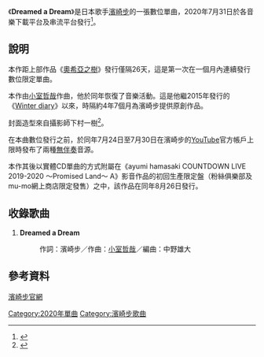 {{Refimprove|time=2020-07-25T04:35:23+00:00}}
{{Single infobox
| Name           =Dreamed a Dream
| Cover          = 
| Artist         = [[濱崎步|濱崎步]]
| Album          =
| A-side         = 
| B-side         =  
| Released       = 2020年7月31日
| Format         = 數位發行
| Recorded       = 
| Genre          = [[日本流行音樂|日本流行音樂]]
| Length         = 4分32秒
| Label          = [[avex_trax|avex trax]]
| Writer         = [[濱崎步|濱崎步]]
| Producer       = 松浦勝人
| Certification  = 
| Chart position = *第1名<small>（Oricon、数位单曲日榜）</small><ref>{{cite web|url=https://www.oricon.co.jp/rank/dis/d/2020-07-31/|title=【デイリーデジタルランキング(単曲)2020.7.31付】|work=ORICON STYLE|publisher=[[オリコン|オリコン]]|accessdate=2020-08-01|archive-date=2020-08-01|archive-url=https://web.archive.org/web/20200801090219/https://www.oricon.co.jp/rank/dis/d/2020-07-31/|dead-url=no}}</ref>
| Last single    = [[奧希亞之樹|奧希亞之樹]]<br />（2020年）
| This single    = '''Dreamed a Dream'''<br />（2020年）
| Next single    = 
| Misc           = 
}}

《'''Dreamed a Dream'''》是日本歌手[[濱崎步|濱崎步]]的一張數位單曲，2020年7月31日於各音樂下載平台及串流平台發行<ref>{{cite web|url=https://natalie.mu/music/news/389056|title=浜崎あゆみ新曲は小室哲哉作曲！「Dreamed a Dream」月末にリリース|work=株式会社ナターシャ|publisher=音楽ナタリー|date=2020-07-24|accessdate=2020-07-24|archive-date=2020-07-24|archive-url=https://web.archive.org/web/20200724094222/https://natalie.mu/music/news/389056|dead-url=no}}</ref>。

== 說明 ==
本作距上部作品《[[奧希亞之樹|奧希亞之樹]]》發行僅隔26天，這是第一次在一個月內連續發行數位限定單曲。

本作由[[小室哲哉|小室哲哉]]作曲，他於同年恢復了音樂活動。這是他繼2015年發行的《[[Winter_diary_～A7_Classical～|Winter diary]]》以來，時隔約4年7個月為濱崎步提供原創作品。

封面造型來自攝影師下村一樹<ref>{{cite web|url=https://www.barks.jp/news/?id=1000186220|title=浜崎あゆみ×小室哲哉、新曲リリース決定。アカペラ音源を先行公開|work=|publisher=BARKS|date=2020-07-24|accessdate=2020-07-24|archive-date=2020-07-24|archive-url=https://web.archive.org/web/20200724092820/https://www.barks.jp/news/?id=1000186220|dead-url=no}}</ref>。

在本曲數位發行之前，於同年7月24日至7月30日在濱崎步的[[YouTube|YouTube]]官方帳戶上限時發布了兩種[[無伴奏合唱|無伴奏]]音源。

本作其後以實體CD單曲的方式附屬在《ayumi hamasaki COUNTDOWN LIVE 2019-2020 〜Promised Land〜 A》影音作品的初回生產限定盤（粉絲俱樂部及mu-mo網上商店限定發售）之中，該作品在同年8月26日發行。

== 收錄歌曲 ==
#'''Dreamed a Dream'''  
#:作詞：濱崎步／作曲：[[小室哲哉|小室哲哉]]／編曲：中野雄大

== 參考資料 ==
[https://avex.jp/ayu/news/detail.php?id=1084910 濱崎步官網]{{Wayback|url=https://avex.jp/ayu/news/detail.php?id=1084910 |date=20200724100423 }}

<references/>
{{濱崎步}}

[[Category:2020年單曲|Category:2020年單曲]]
[[Category:濱崎步歌曲|Category:濱崎步歌曲]]